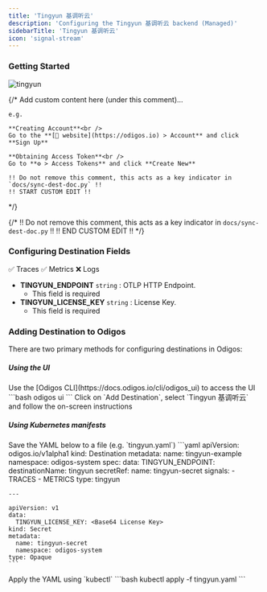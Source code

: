 ```yaml
---
title: 'Tingyun 基调听云'
description: 'Configuring the Tingyun 基调听云 backend (Managed)'
sidebarTitle: 'Tingyun 基调听云'
icon: 'signal-stream'
---
```


### Getting Started

<img src="https://d15jtxgb40qetw.cloudfront.net/tingyun.svg" alt="tingyun" className="not-prose h-20" />

{/*
    Add custom content here (under this comment)...

    e.g.

    **Creating Account**<br />
    Go to the **[🔗 website](https://odigos.io) > Account** and click **Sign Up**

    **Obtaining Access Token**<br />
    Go to **⚙️ > Access Tokens** and click **Create New**

    !! Do not remove this comment, this acts as a key indicator in `docs/sync-dest-doc.py` !!
    !! START CUSTOM EDIT !!
*/}

{/*
    !! Do not remove this comment, this acts as a key indicator in `docs/sync-dest-doc.py` !!
    !! END CUSTOM EDIT !!
*/}

### Configuring Destination Fields

<Accordion title="Supported Signals:">
  ✅ Traces
  ✅ Metrics
  ❌ Logs
</Accordion>

- **TINGYUN_ENDPOINT** `string` : OTLP HTTP Endpoint.
  - This field is required
- **TINGYUN_LICENSE_KEY** `string` : License Key.
  - This field is required

### Adding Destination to Odigos

There are two primary methods for configuring destinations in Odigos:

##### **Using the UI**

<Steps>
  <Step>
    Use the [Odigos CLI](https://docs.odigos.io/cli/odigos_ui) to access the UI
    ```bash
    odigos ui
    ```
  </Step>
  <Step>
    Click on `Add Destination`, select `Tingyun 基调听云` and follow the on-screen instructions
  </Step>
</Steps>

##### **Using Kubernetes manifests**

<Steps>
  <Step>
    Save the YAML below to a file (e.g. `tingyun.yaml`)
    ```yaml
    apiVersion: odigos.io/v1alpha1
    kind: Destination
    metadata:
      name: tingyun-example
      namespace: odigos-system
    spec:
      data:
        TINGYUN_ENDPOINT: <OTLP HTTP Endpoint>
      destinationName: tingyun
      secretRef:
        name: tingyun-secret
      signals:
      - TRACES
      - METRICS
      type: tingyun

    ---

    apiVersion: v1
    data:
      TINGYUN_LICENSE_KEY: <Base64 License Key>
    kind: Secret
    metadata:
      name: tingyun-secret
      namespace: odigos-system
    type: Opaque
    ```
  </Step>
  <Step>
    Apply the YAML using `kubectl`
    ```bash
    kubectl apply -f tingyun.yaml
    ```
  </Step>
</Steps>